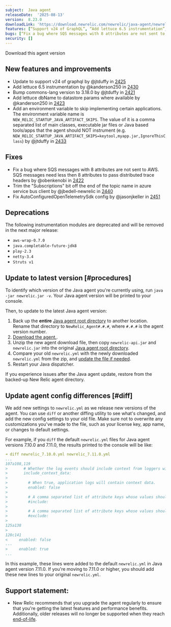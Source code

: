 ```yaml
---
subject:  Java agent
releaseDate:  '2025-08-13'
version:  8.23.0
downloadLink: 'https://download.newrelic.com/newrelic/java-agent/newrelic-agent/8.23.0/'
features: [“Support v24 of GraphQL”, “Add lettuce 6.5 instrumentation”, “Add lettuce dbName to datastore params where available”, “Add an environment variable to skip instrumenting certain applications”]
bugs: [“Fix a bug where SQS messages with 8 attributes are not sent to AWS”, “Trim the ‘Subscriptions’ bit off the end of the topic name in azure service bus client”, “Fix AutoConfiguredOpenTelemetrySdk config”]
security: []
---
```

<ButtonGroup>
  <ButtonLink
    role="button"
    to="https://download.newrelic.com/newrelic/java-agent/newrelic-agent/8.23.0/"
    variant="primary"
  >
    Download this agent version
  </ButtonLink>
</ButtonGroup>

## New features and improvements
- Update to support v24 of graphql by @jtduffy in [2425](https://github.com/newrelic/newrelic-java-agent/pull/2425)
- Add lettuce 6.5 instrumentation by @kanderson250 in [2430](https://github.com/newrelic/newrelic-java-agent/pull/2430)
- Bump commons-lang version to 3.18.0 by @jtduffy in [2421](https://github.com/newrelic/newrelic-java-agent/pull/2421)
- Add lettuce dbName to datastore params where available by @kanderson250 in [2423](https://github.com/newrelic/newrelic-java-agent/pull/2423)
- Add an environment variable to skip implementing certain applications. The environment variable name is  `NEW_RELIC_STARTUP_JAVA_ARTIFACT_SKIPS`. The value of it is a comma separated list of main classes, executable jar files or Java based tools/apps that the agent should NOT instrument (e.g. `NEW_RELIC_STARTUP_JAVA_ARTIFACT_SKIPS=keytool,myapp.jar,IgnoreThisClass`) by @jtduffy in [2433](https://github.com/newrelic/newrelic-java-agent/pull/2433)

## Fixes

- Fix a bug where SQS messages with 8 attributes are not sent to AWS. SQS messages need less then 8 attributes to pass distributed trace headers by @obenkenobi in [2422](https://github.com/newrelic/newrelic-java-agent/pull/2422)
- Trim the "Subscriptions" bit off the end of the topic name in azure service bus client by @jbedell-newrelic in [2440](https://github.com/newrelic/newrelic-java-agent/pull/2440)
- Fix AutoConfiguredOpenTelemetrySdk config by @jasonjkeller in [2451](https://github.com/newrelic/newrelic-java-agent/pull/2451)

## Deprecations

The following instrumentation modules are deprecated and will be removed in the next major release:

- `aws-wrap-0.7.0`
- `java.completable-future-jdk8`
- `play-2.3`
- `netty-3.4`
- `Struts v1`


## Update to latest version [#procedures]

To identify which version of the Java agent you're currently using, run `java -jar newrelic.jar -v`. Your Java agent version will be printed to your console.

Then, to update to the latest Java agent version:

1. Back up the **entire** [Java agent root directory](/docs/agents/manage-apm-agents/troubleshooting/find-agent-root-directory#java-agent) to another location. Rename that directory to `NewRelic_Agent#.#.#`, where `#.#.#` is the agent version number.
2. [Download the agent.](/docs/release-notes/agent-release-notes/java-release-notes).
3. Unzip the new agent download file, then copy `newrelic-api.jar` and `newrelic.jar` into the original [Java agent root directory](/docs/agents/manage-apm-agents/troubleshooting/find-agent-root-directory#java-agent).
4. Compare your old `newrelic.yml` with the newly downloaded `newrelic.yml` from the zip, and [update the file if needed](#diff).
5. Restart your Java dispatcher.

If you experience issues after the Java agent update, restore from the backed-up New Relic agent directory.

## Update agent config differences [#diff]

We add new settings to `newrelic.yml` as we release new versions of the agent. You can use `diff` or another diffing utility to see what's changed, and add the new config settings to your old file. Make sure not to overwrite any customizations you've made to the file, such as your license key, app name, or changes to default settings.

For example, if you `diff` the default `newrelic.yml` files for Java agent versions 7.10.0 and 7.11.0, the results printed to the console will be like:

```yaml
➜ diff newrelic_7.10.0.yml newrelic_7.11.0.yml
...
107a108,119
>       # Whether the log events should include context from loggers with support for that.
>       include_context_data:
>
>         # When true, application logs will contain context data.
>         enabled: false
>
>         # A comma separated list of attribute keys whose values should be sent to New Relic.
>         #include:
>
>         # A comma separated list of attribute keys whose values should not be sent to New Relic.
>         #exclude:
>
125a138
>
128c141
<     enabled: false
---
>     enabled: true
...
```

In this example, these lines were added to the default `newrelic.yml` in Java agent version 7.11.0. If you're moving to 7.11.0 or higher, you should add these new lines to your original `newrelic.yml`.

## Support statement:

* New Relic recommends that you upgrade the agent regularly to ensure that you're getting the latest features and performance benefits. Additionally, older releases will no longer be supported when they reach [end-of-life](https://docs.newrelic.com/docs/using-new-relic/cross-product-functions/install-configure/notification-changes-new-relic-saas-features-distributed-software/).
